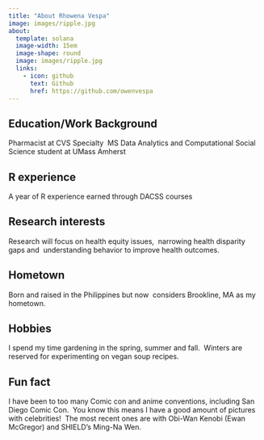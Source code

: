 ```yaml
---
title: "About Rhowena Vespa"
image: images/ripple.jpg
about:
  template: solana
  image-width: 15em
  image-shape: round
  image: images/ripple.jpg
  links:
    - icon: github
      text: Github
      href: https://github.com/owenvespa
---
```



## Education/Work Background

Pharmacist at CVS Specialty \ MS Data Analytics and Computational Social Science student at UMass Amherst

## R experience

A year of R experience earned through DACSS courses

## Research interests

Research will focus on health equity issues, \ narrowing health disparity gaps and \ understanding behavior to improve health outcomes.


## Hometown

Born and raised in the Philippines but now \ considers Brookline, MA as my hometown.

## Hobbies

I spend my time gardening in the spring, summer and fall. \ Winters are reserved for experimenting on vegan soup recipes.

## Fun fact

I have been to too many Comic con and anime conventions, including San Diego Comic Con. \ You know this means I have a good amount of pictures with celebrities!\ 
The most recent ones are with Obi-Wan Kenobi (Ewan McGregor) and SHIELD's Ming-Na Wen.

